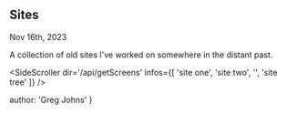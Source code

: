 
## Sites
<time>Nov 16th, 2023</time>

A collection of old sites I've worked on somewhere in the distant past.

<SideScroller 
  dir='/api/getScreens'
  infos={[
    'site one',
    'site two',
    '',
    'site tree'
  ]}
/>

  author: 'Greg Johns'
}

